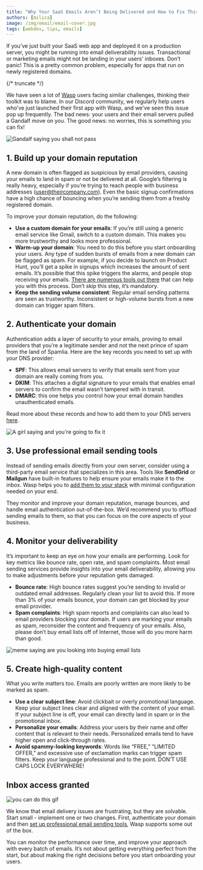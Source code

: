 ```yaml
---
title: "Why Your SaaS Emails Aren’t Being Delivered and How to Fix This Issue"
authors: [milica]
image: /img/email/email-cover.jpg
tags: [webdev, tips, emails]
---
```




If you’ve just built your SaaS web app and deployed it on a production server, you might be running into email deliverability issues. Transactional or marketing emails might not be landing in your users' inboxes. Don’t panic! This is a pretty common problem, especially for apps that run on newly registered domains.

{/* truncate */}

We have seen a lot of [Wasp](https://wasp.sh/) users facing similar challenges, thinking their toolkit was to blame. In our Discord community, we regularly help users who’ve just launched their first app with Wasp, and we've seen this issue pop up frequently. The bad news: your users and their email servers pulled a Gandalf move on you. The good news: no worries, this is something you can fix!

![Gandalf saying you shall not pass](https://media2.giphy.com/media/WpD30tFjzosDn7amXq/giphy.gif?cid=7941fdc68jh5kd0zboo37lcp48knhd8bewokjgz7kc9juwov\&ep=v1_gifs_search\&rid=giphy.gif\&ct=g)

## 1. **Build up your domain reputation**

A new domain is often flagged as suspicious by email providers, causing your emails to land in spam or not be delivered at all. Google’s filtering is really heavy, especially if you’re trying to reach people with business addresses (user@theircompany.com). Even the basic signup confirmations have a high chance of bouncing when you’re sending them from a freshly registered domain.

To improve your domain reputation, do the following:

- **Use a custom domain for your emails**: If you’re still using a generic email service like Gmail, switch to a custom domain. This makes you more trustworthy and looks more professional.
- **Warm-up your domain**: You need to do this before you start onboarding your users. Any type of sudden bursts of emails from a new domain can be flagged as spam. For example, if you decide to launch on Product Hunt, you’ll get a spike in signups which increases the amount of sent emails. It’s possible that this spike triggers the alarms, and people stop receiving your emails. [There are numerous tools out there](https://letmegooglethat.com/?q=Email+warmup+tools) that can help you with this process. Don’t skip this step, it’s mandatory.
- **Keep the sending volume consistent**: Regular email sending patterns are seen as trustworthy. Inconsistent or high-volume bursts from a new domain can trigger spam filters.

## 2. **Authenticate your domain**

Authentication adds a layer of security to your emails, proving to email providers that you’re a legitimate sender and not the next prince of spam from the land of Spamlia. Here are the key records you need to set up with your DNS provider:

- **SPF**: This allows email servers to verify that emails sent from your domain are really coming from you.
- **DKIM**: This attaches a digital signature to your emails that enables email servers to confirm the email wasn’t tampered with in transit.
- **DMARC**: this one helps you control how your email domain handles unauthenticated emails.

Read more about these records and how to add them to your DNS servers [here](https://www.cloudflare.com/en-gb/learning/email-security/dmarc-dkim-spf/).

![A girl saying and you're going to fix it](https://media4.giphy.com/media/ZdrDsXfFz1ZRhZQpLZ/giphy.gif?cid=7941fdc6zjvsa5atns4qklo6odlg3zjir92fy34lvymyfmx1\&ep=v1_gifs_search\&rid=giphy.gif\&ct=g)

## 3. **Use professional email sending tools**

Instead of sending emails directly from your own server, consider using a third-party email service that specializes in this area. Tools like **SendGrid** or **Mailgun** have built-in features to help ensure your emails make it to the inbox. Wasp helps you to [add them to your stack](https://wasp.sh/docs/advanced/email) with minimal configuration needed on your end.

They monitor and improve your domain reputation, manage bounces, and handle email authentication out-of-the-box. We’d recommend you to offload sending emails to them, so that you can focus on the core aspects of your business.

## 4. **Monitor your deliverability**

It’s important to keep an eye on how your emails are performing. Look for key metrics like bounce rate, open rate, and spam complaints. Most email sending services provide insights into your email deliverability, allowing you to make adjustments before your reputation gets damaged.

- **Bounce rate**: High bounce rates suggest you’re sending to invalid or outdated email addresses. Regularly clean your list to avoid this. If more than 3% of your emails bounce, your domain can get blocked by your email provider.
- **Spam complaints**: High spam reports and complaints can also lead to email providers blocking your domain. If users are marking your emails as spam, reconsider the content and frequency of your emails. Also, please don’t buy email lists off of Internet, those will do you more harm than good.

![meme saying are you looking into buying email lists](/img/email/meme.jpg)

## 5. **Create high-quality content**

What you write matters too. Emails are poorly written are more likely to be marked as spam.

- **Use a clear subject line**: Avoid clickbait or overly promotional language. Keep your subject lines clear and aligned with the content of your email. If your subject line is off, your email can directly land in spam or in the promotional inbox.
- **Personalize your emails**: Address your users by their name and offer content that is relevant to their needs. Personalized emails tend to have higher open and click-through rates.
- **Avoid spammy-looking keywords**: Words like “FREE,” “LIMITED OFFER,” and excessive use of exclamation marks can trigger spam filters. Keep your language professional and to the point. DON’T USE CAPS LOCK EVERYWHERE!

## Inbox access granted

![you can do this gif](https://media1.giphy.com/media/ACJuukdjBl65FwUFzT/giphy.gif?cid=7941fdc6u3cbcux0bo255tvvoxfhq9cuep0g28vcdk1cbryt\&ep=v1_gifs_search\&rid=giphy.gif\&ct=g)

We know that email delivery issues are frustrating, but they are solvable. Start small - implement one or two changes. First, authenticate your domain and then [set up professional email sending tools](https://wasp.sh/docs/advanced/email#using-the-mailgun-provider), Wasp supports some out of the box.

You can monitor the performance over time, and improve your approach with every batch of emails. It’s not about getting everything perfect from the start, but about making the right decisions before you start onboarding your users.
